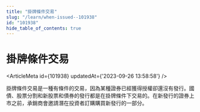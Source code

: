 ```yaml
---
title: "掛牌條件交易"
slug: "/learn/when-issued--101938"
id: "101938"
hide_table_of_contents: true
---
```



# 掛牌條件交易

<ArticleMeta id={101938} updatedAt={'2023-09-26 13:58:58'} />
<div className='border-solid border-b border-t-0 my-4 border-[var(--ifm-color-gray-300)]' />

掛牌條件交易是一種有條件的交易，因為某種證券已經獲得授權卻還沒有發行。國債、股票分割和新股票和債券的發行都是在掛牌條件下交易的。在新發行的證券上市之前，承銷商會邀請潛在投資者訂購購買新發行的一部分。
